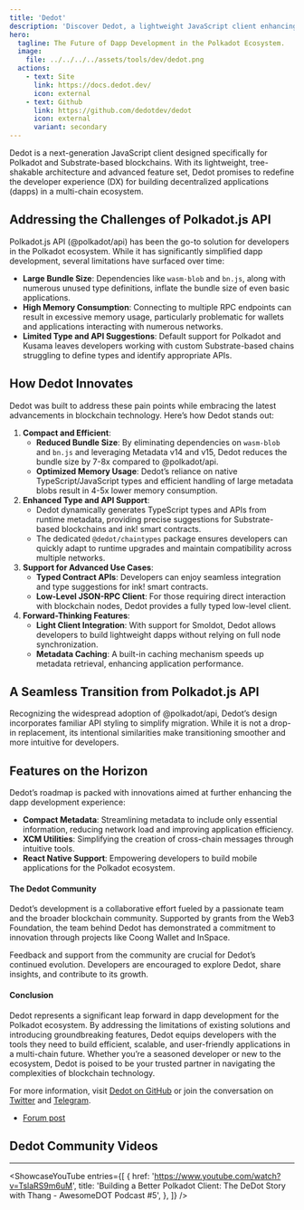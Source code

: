 ```yaml
---
title: 'Dedot'
description: 'Discover Dedot, a lightweight JavaScript client enhancing dapp development for Polkadot and Substrate-based blockchains.'
hero:
  tagline: The Future of Dapp Development in the Polkadot Ecosystem.
  image: 
    file: ../../../../assets/tools/dev/dedot.png
  actions:
    - text: Site
      link: https://docs.dedot.dev/
      icon: external
    - text: Github
      link: https://github.com/dedotdev/dedot
      icon: external
      variant: secondary
---
```



Dedot is a next-generation JavaScript client designed specifically for Polkadot and Substrate-based blockchains. With its lightweight, tree-shakable architecture and advanced feature set, Dedot promises to redefine the developer experience (DX) for building decentralized applications (dapps) in a multi-chain ecosystem.

## Addressing the Challenges of Polkadot.js API
Polkadot.js API (@polkadot/api) has been the go-to solution for developers in the Polkadot ecosystem. While it has significantly simplified dapp development, several limitations have surfaced over time:

- **Large Bundle Size**: Dependencies like `wasm-blob` and `bn.js`, along with numerous unused type definitions, inflate the bundle size of even basic applications.
- **High Memory Consumption**: Connecting to multiple RPC endpoints can result in excessive memory usage, particularly problematic for wallets and applications interacting with numerous networks.
- **Limited Type and API Suggestions**: Default support for Polkadot and Kusama leaves developers working with custom Substrate-based chains struggling to define types and identify appropriate APIs.

## How Dedot Innovates
Dedot was built to address these pain points while embracing the latest advancements in blockchain technology. Here’s how Dedot stands out:
1. **Compact and Efficient**:
    - **Reduced Bundle Size**: By eliminating dependencies on `wasm-blob` and `bn.js` and leveraging Metadata v14 and v15, Dedot reduces the bundle size by 7-8x compared to @polkadot/api.
    - **Optimized Memory Usage**: Dedot’s reliance on native TypeScript/JavaScript types and efficient handling of large metadata blobs result in 4-5x lower memory consumption.
2. **Enhanced Type and API Support**:
    - Dedot dynamically generates TypeScript types and APIs from runtime metadata, providing precise suggestions for Substrate-based blockchains and ink! smart contracts.
    - The dedicated `@dedot/chaintypes` package ensures developers can quickly adapt to runtime upgrades and maintain compatibility across multiple networks.
3. **Support for Advanced Use Cases**:
    - **Typed Contract APIs**: Developers can enjoy seamless integration and type suggestions for ink! smart contracts.
    - **Low-Level JSON-RPC Client**: For those requiring direct interaction with blockchain nodes, Dedot provides a fully typed low-level client.
4. **Forward-Thinking Features**:
    - **Light Client Integration**: With support for Smoldot, Dedot allows developers to build lightweight dapps without relying on full node synchronization.
    - **Metadata Caching**: A built-in caching mechanism speeds up metadata retrieval, enhancing application performance.

## A Seamless Transition from Polkadot.js API
Recognizing the widespread adoption of @polkadot/api, Dedot’s design incorporates familiar API styling to simplify migration. While it is not a drop-in replacement, its intentional similarities make transitioning smoother and more intuitive for developers.

## Features on the Horizon
Dedot’s roadmap is packed with innovations aimed at further enhancing the dapp development experience:
- **Compact Metadata**: Streamlining metadata to include only essential information, reducing network load and improving application efficiency.
- **XCM Utilities**: Simplifying the creation of cross-chain messages through intuitive tools.
- **React Native Support**: Empowering developers to build mobile applications for the Polkadot ecosystem.

#### The Dedot Community
Dedot’s development is a collaborative effort fueled by a passionate team and the broader blockchain community. Supported by grants from the Web3 Foundation, the team behind Dedot has demonstrated a commitment to innovation through projects like Coong Wallet and InSpace. 

Feedback and support from the community are crucial for Dedot’s continued evolution. Developers are encouraged to explore Dedot, share insights, and contribute to its growth.

#### Conclusion
Dedot represents a significant leap forward in dapp development for the Polkadot ecosystem. By addressing the limitations of existing solutions and introducing groundbreaking features, Dedot equips developers with the tools they need to build efficient, scalable, and user-friendly applications in a multi-chain future. Whether you’re a seasoned developer or new to the ecosystem, Dedot is poised to be your trusted partner in navigating the complexities of blockchain technology.

For more information, visit [Dedot on GitHub](https://github.com/dedotdev/dedot) or join the conversation on [Twitter](https://twitter.com/realsinzii) and [Telegram](https://t.me/realsinzii).

- [Forum post](https://forum.polkadot.network/t/introducing-dedot-a-delightful-javascript-client-for-polkadot-substrate-based-blockchains/8956)

## Dedot Community Videos
------------
<ShowcaseYouTube
  entries={[
             {
      href: 'https://www.youtube.com/watch?v=TslaRS9m6uM',
      title: 'Building a Better Polkadot Client: The DeDot Story with Thang - AwesomeDOT Podcast #5',
          },
  ]} />